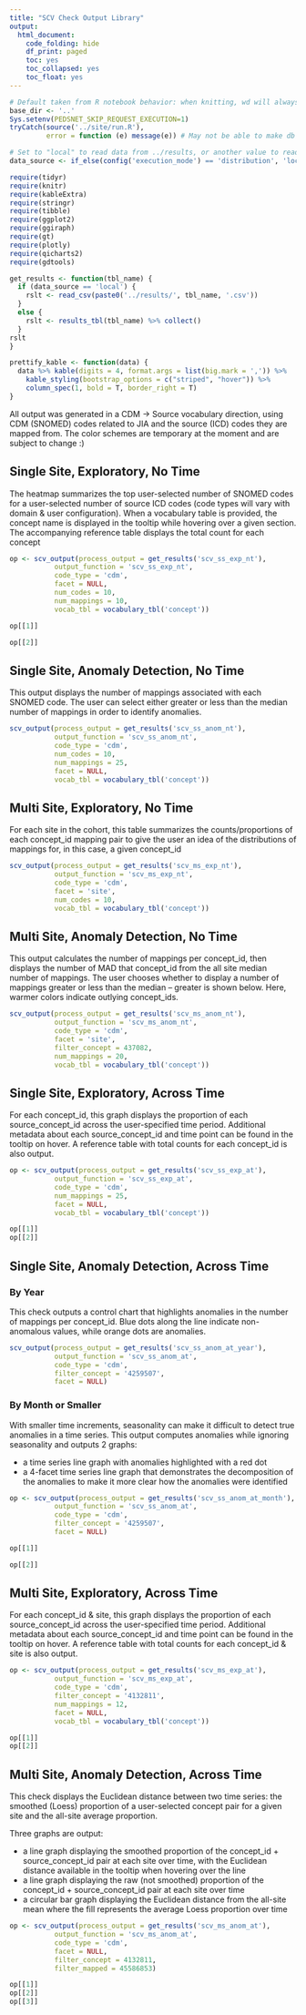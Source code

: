 ```yaml
---
title: "SCV Check Output Library"
output:
  html_document:
    code_folding: hide
    df_print: paged
    toc: yes
    toc_collapsed: yes
    toc_float: yes
---
```


```r
# Default taken from R notebook behavior: when knitting, wd will always be location of notebook
base_dir <- '..'
Sys.setenv(PEDSNET_SKIP_REQUEST_EXECUTION=1)
tryCatch(source('../site/run.R'),
         error = function (e) message(e)) # May not be able to make db connection

# Set to "local" to read data from ../results, or another value to read from db
data_source <- if_else(config('execution_mode') == 'distribution', 'local', 'not_local')

require(tidyr)
require(knitr)
require(kableExtra)
require(stringr)
require(tibble)
require(ggplot2)
require(ggiraph)
require(gt)
require(plotly)
require(qicharts2)
require(gdtools)

get_results <- function(tbl_name) {
  if (data_source == 'local') {
    rslt <- read_csv(paste0('../results/', tbl_name, '.csv'))
  }
  else {
    rslt <- results_tbl(tbl_name) %>% collect()
  }
rslt
}

prettify_kable <- function(data) {
  data %>% kable(digits = 4, format.args = list(big.mark = ',')) %>%
    kable_styling(bootstrap_options = c("striped", "hover")) %>%
    column_spec(1, bold = T, border_right = T)
}

```

All output was generated in a CDM -> Source vocabulary direction, using CDM (SNOMED) codes related to JIA and the source (ICD) codes they are mapped from. The color schemes are temporary at the moment and are subject to change :)

## Single Site, Exploratory, No Time

The heatmap summarizes the top user-selected number of SNOMED codes for a user-selected number of source ICD codes (code types will vary with domain & user configuration). When a vocabulary table is provided, the concept name is displayed in the tooltip while hovering over a given section. The accompanying reference table displays the total count for each concept

```r

op <- scv_output(process_output = get_results('scv_ss_exp_nt'),
           output_function = 'scv_ss_exp_nt',
           code_type = 'cdm',
           facet = NULL,
           num_codes = 10,
           num_mappings = 10,
           vocab_tbl = vocabulary_tbl('concept'))

op[[1]]

op[[2]]

```

## Single Site, Anomaly Detection, No Time

This output displays the number of mappings associated with each SNOMED code. The user can select either greater or less than the median number of mappings in order to identify anomalies.

```r

scv_output(process_output = get_results('scv_ss_anom_nt'),
           output_function = 'scv_ss_anom_nt',
           code_type = 'cdm',
           num_codes = 10,
           num_mappings = 25,
           facet = NULL,
           vocab_tbl = vocabulary_tbl('concept'))

```

## Multi Site, Exploratory, No Time

For each site in the cohort, this table summarizes the counts/proportions of each concept_id mapping pair to give the user an idea of the distributions of mappings for, in this case, a given concept_id

```r

scv_output(process_output = get_results('scv_ms_exp_nt'),
           output_function = 'scv_ms_exp_nt',
           code_type = 'cdm',
           facet = 'site',
           num_codes = 10,
           vocab_tbl = vocabulary_tbl('concept'))

```

## Multi Site, Anomaly Detection, No Time

This output calculates the number of mappings per concept_id, then displays the number of MAD that concept_id from the all site median number of mappings. The user chooses whether to display a number of mappings greater or less than the median -- greater is shown below. Here, warmer colors indicate outlying concept_ids.

```r

scv_output(process_output = get_results('scv_ms_anom_nt'),
           output_function = 'scv_ms_anom_nt',
           code_type = 'cdm',
           facet = 'site',
           filter_concept = 437082,
           num_mappings = 20,
           vocab_tbl = vocabulary_tbl('concept'))

```

## Single Site, Exploratory, Across Time

For each concept_id, this graph displays the proportion of each source_concept_id across the user-specified time period. Additional metadata about each source_concept_id and time point can be found in the tooltip on hover. A reference table with total counts for each concept_id is also output. 

```r

op <- scv_output(process_output = get_results('scv_ss_exp_at'),
           output_function = 'scv_ss_exp_at',
           code_type = 'cdm',
           num_mappings = 25,
           facet = NULL,
           vocab_tbl = vocabulary_tbl('concept'))

op[[1]]
op[[2]]

```

## Single Site, Anomaly Detection, Across Time

### By Year

This check outputs a control chart that highlights anomalies in the number of mappings per concept_id. Blue dots along the line indicate non-anomalous values, while orange dots are anomalies.

```r

scv_output(process_output = get_results('scv_ss_anom_at_year'),
           output_function = 'scv_ss_anom_at',
           code_type = 'cdm',
           filter_concept = '4259507',
           facet = NULL)

```

### By Month or Smaller
With smaller time increments, seasonality can make it difficult to detect true anomalies in a time series. This output computes anomalies while ignoring seasonality and outputs 2 graphs:

- a time series line graph with anomalies highlighted with a red dot
- a 4-facet time series line graph that demonstrates the decomposition of the anomalies to make it more clear how the anomalies were identified

```r

op <- scv_output(process_output = get_results('scv_ss_anom_at_month'),
           output_function = 'scv_ss_anom_at',
           code_type = 'cdm',
           filter_concept = '4259507',
           facet = NULL)

op[[1]]

op[[2]]


```

## Multi Site, Exploratory, Across Time

For each concept_id & site, this graph displays the proportion of each source_concept_id across the user-specified time period. Additional metadata about each source_concept_id and time point can be found in the tooltip on hover. A reference table with total counts for each concept_id & site is also output. 

```r

op <- scv_output(process_output = get_results('scv_ms_exp_at'),
           output_function = 'scv_ms_exp_at',
           code_type = 'cdm',
           filter_concept = '4132811',
           num_mappings = 12,
           facet = NULL,
           vocab_tbl = vocabulary_tbl('concept'))

op[[1]]
op[[2]]

```

## Multi Site, Anomaly Detection, Across Time

This check displays the Euclidean distance between two time series: the smoothed (Loess) proportion of a user-selected concept pair for a given site and the all-site average proportion. 

Three graphs are output:

  * a line graph displaying the smoothed proportion of the concept_id + source_concept_id pair at each site over time, with the Euclidean distance available in the tooltip when hovering over the line
  * a line graph displaying the raw (not smoothed) proportion of the concept_id + source_concept_id pair at each site over time
  * a circular bar graph displaying the Euclidean distance from the all-site mean where the fill represents the average Loess proportion over time

```r

op <- scv_output(process_output = get_results('scv_ms_anom_at'),
           output_function = 'scv_ms_anom_at',
           code_type = 'cdm',
           facet = NULL,
           filter_concept = 4132811,
           filter_mapped = 45586853)

op[[1]]
op[[2]]
op[[3]]

```

